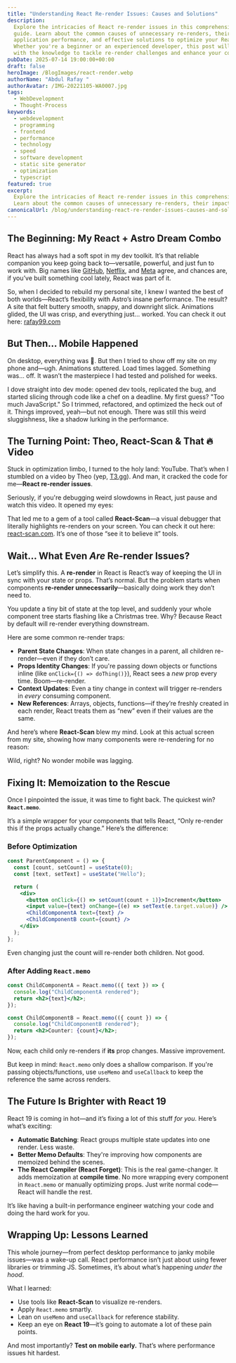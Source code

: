 ```yaml
---
title: "Understanding React Re-render Issues: Causes and Solutions"
description:
  Explore the intricacies of React re-render issues in this comprehensive
  guide. Learn about the common causes of unnecessary re-renders, their impact on
  application performance, and effective solutions to optimize your React applications.
  Whether you're a beginner or an experienced developer, this post will equip you
  with the knowledge to tackle re-render challenges and enhance your coding practices.
pubDate: 2025-07-14 19:00:00+00:00
draft: false
heroImage: /BlogImages/react-render.webp
authorName: "Abdul Rafay "
authorAvatar: /IMG-20221105-WA0007.jpg
tags:
  - WebDevelopment
  - Thought-Process
keywords:
  - webdevelopment
  - programming
  - frontend
  - performance
  - technology
  - speed
  - software development
  - static site generator
  - optimization
  - typescript
featured: true
excerpt:
  Explore the intricacies of React re-render issues in this comprehensive guide.
  Learn about the common causes of unnecessary re-renders, their impact on appli...
canonicalUrl: /blog/understanding-react-re-render-issues-causes-and-solutions
---
```



## The Beginning: My React + Astro Dream Combo

React has always had a soft spot in my dev toolkit. It’s that reliable companion you keep going back to—versatile, powerful, and just fun to work with. Big names like [GitHub](https://github.com), [Netflix](https://netflix.com), and [Meta](https://meta.com) agree, and chances are, if you’ve built something cool lately, React was part of it.

So, when I decided to rebuild my personal site, I knew I wanted the best of both worlds—React’s flexibility with Astro’s insane performance. The result? A site that felt buttery smooth, snappy, and downright slick. Animations glided, the UI was crisp, and everything just... worked. You can check it out here: [rafay99.com](https://rafay99.com)

## But Then... Mobile Happened

On desktop, everything was 💯. But then I tried to show off my site on my phone and—ugh. Animations stuttered. Load times lagged. Something was... off. It wasn’t the masterpiece I had tested and polished for weeks.

I dove straight into dev mode: opened dev tools, replicated the bug, and started slicing through code like a chef on a deadline. My first guess? "Too much JavaScript." So I trimmed, refactored, and optimized the heck out of it. Things improved, yeah—but not enough. There was still this weird sluggishness, like a shadow lurking in the performance.

## The Turning Point: Theo, React-Scan & That 🔥 Video

Stuck in optimization limbo, I turned to the holy land: YouTube. That’s when I stumbled on a video by Theo (yep, [T3.gg](https://t3.gg/)). And man, it cracked the code for me—**React re-render issues**.

Seriously, if you're debugging weird slowdowns in React, just pause and watch this video. It opened my eyes:

<VideoEmbed
  src="https://www.youtube.com/embed/INLq9RPAYUw?si=FQw3NjB1J6imqTnV"
  title="Unnecessary Re-renders and What to Do About Them - Theo (T3.gg)"
/>

That led me to a gem of a tool called **React-Scan**—a visual debugger that literally highlights re-renders on your screen. You can check it out here: [react-scan.com](https://react-scan.com/). It’s one of those “see it to believe it” tools.

## Wait… What Even _Are_ Re-render Issues?

Let’s simplify this. A **re-render** in React is React’s way of keeping the UI in sync with your state or props. That’s normal. But the problem starts when components **re-render unnecessarily**—basically doing work they don’t need to.

You update a tiny bit of state at the top level, and suddenly your whole component tree starts flashing like a Christmas tree. Why? Because React by default will re-render everything downstream.

Here are some common re-render traps:

- **Parent State Changes**: When state changes in a parent, all children re-render—even if they don’t care.
- **Props Identity Changes**: If you're passing down objects or functions inline (like `onClick={() => doThing()}`), React sees a _new_ prop every time. Boom—re-render.
- **Context Updates**: Even a tiny change in context will trigger re-renders in _every_ consuming component.
- **New References**: Arrays, objects, functions—if they’re freshly created in each render, React treats them as “new” even if their values are the same.

And here’s where **React-Scan** blew my mind. Look at this actual screen from my site, showing how many components were re-rendering for no reason:

<VideoEmbed
  src="https://7huqjqx8yo.ufs.sh/f/TViMykBJnLIJ7kCSbsT6vFktEwxg4XaRbJnYSicA0qh5r93B"
  title="React-Scan Visualization of Re-render Issues on my Website"
/>

Wild, right? No wonder mobile was lagging.

## Fixing It: Memoization to the Rescue

Once I pinpointed the issue, it was time to fight back. The quickest win? **`React.memo`**.

It’s a simple wrapper for your components that tells React, “Only re-render this if the props actually change.” Here’s the difference:

### Before Optimization

```jsx
const ParentComponent = () => {
  const [count, setCount] = useState(0);
  const [text, setText] = useState("Hello");

  return (
    <div>
      <button onClick={() => setCount(count + 1)}>Increment</button>
      <input value={text} onChange={(e) => setText(e.target.value)} />
      <ChildComponentA text={text} />
      <ChildComponentB count={count} />
    </div>
  );
};
```

Even changing just the count will re-render both children. Not good.

### After Adding `React.memo`

```jsx
const ChildComponentA = React.memo(({ text }) => {
  console.log("ChildComponentA rendered");
  return <h2>{text}</h2>;
});

const ChildComponentB = React.memo(({ count }) => {
  console.log("ChildComponentB rendered");
  return <h2>Counter: {count}</h2>;
});
```

Now, each child only re-renders if **its** prop changes. Massive improvement.

But keep in mind: `React.memo` only does a shallow comparison. If you're passing objects/functions, use `useMemo` and `useCallback` to keep the reference the same across renders.

## The Future Is Brighter with React 19

React 19 is coming in hot—and it’s fixing a lot of this stuff _for you_. Here’s what’s exciting:

- **Automatic Batching**: React groups multiple state updates into one render. Less waste.
- **Better Memo Defaults**: They're improving how components are memoized behind the scenes.
- **The React Compiler (React Forget)**: This is the real game-changer. It adds memoization at **compile time**. No more wrapping every component in `React.memo` or manually optimizing props. Just write normal code—React will handle the rest.

It’s like having a built-in performance engineer watching your code and doing the hard work for you.

## Wrapping Up: Lessons Learned

This whole journey—from perfect desktop performance to janky mobile issues—was a wake-up call. React performance isn’t just about using fewer libraries or trimming JS. Sometimes, it’s about what’s happening _under the hood_.

What I learned:

- Use tools like **React-Scan** to visualize re-renders.
- Apply `React.memo` smartly.
- Lean on `useMemo` and `useCallback` for reference stability.
- Keep an eye on **React 19**—it’s going to automate a lot of these pain points.

And most importantly? **Test on mobile early.** That’s where performance issues hit hardest.
